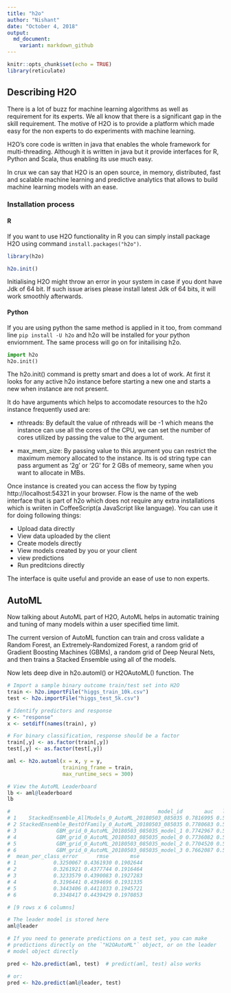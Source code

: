 ```yaml
---
title: "h2o"
author: "Nishant"
date: "October 4, 2018"
output: 
  md_document:
    variant: markdown_github
---
```


```r
knitr::opts_chunk$set(echo = TRUE)
library(reticulate)
```

## Describing H2O

There is a lot of buzz for machine learning algorithms as well as requirement for its experts. We all know that there is a significant gap in the skill requirement.
The motive of H2O is to provide a platform which made easy for the non experts to do experiments with machine learning.

H2O's core code is written in java that enables the whole framework for multi-threading.
Although it is written in java but it provide interfaces for R, Python and Scala, thus enabling its use much easy.

In crux we can say that H2O is an open source, in memory, distributed, fast and scalable machine learning and predictive analytics that allows to build machine learning models with an ease. 

### Installation process

#### R

If you want to use H2O functionality in R you can simply install package H2O using command `install.packages("h2o")`. 

```r
library(h2o)

h2o.init()

```

Initialising H2O might throw an error in your system in case if you dont have Jdk of 64 bit. If such issue arises please install latest Jdk of 64 bits, it will work smoothly afterwards.


#### Python
 
If you are using python the same method is applied in it too, from command line `pip install -U h2o` and h2o will be installed for your python enviornment. The same process will go on for initailising h2o.

```python

import h2o
h2o.init()

```


The h2o.init() command is pretty smart and does a lot of work. At first it looks for any active h2o instance before starting a new one and starts a new when instance are not present.

It do have arguments which helps to accomodate resources to the h2o instance frequently used are:

* nthreads: By default the value of nthreads will be -1 which means the instance can use all the cores of the CPU, we can set the number of cores utilized by passing the value to the argument.

* max_mem_size: By passing value to this argument you can restrict the maximum memory allocated to the instance. Its is od string type can pass argument as '2g' or '2G' for 2 GBs of memeory, same when you want to allocate in MBs.


Once instance is created you can access the flow by typing http://localhost:54321 in your browser.
Flow is the name of the web interface that is part of h2o which does not require any extra installations which is wriiten in CoffeeScript(a JavaScript like language).
You can use it for doing following things:

* Upload data directly
* View data uploaded by the client
* Create models directly
* View models created by you or your client
* view predictions
* Run preditcions directly

The interface is quite useful and provide an ease of use to non experts.

## AutoML

Now talking about AutoML part of H2O, AutoML helps in automatic training and tuning of many models within a user specified time limit.

The current version of AutoML function can train and cross validate a Random Forest, an Extremely-Randomized Forest, a random grid of Gradient Boosting Machines (GBMs), a random grid of Deep Neural Nets, and then trains a Stacked Ensemble using all of the models.

Now lets deep dive in h2o.automl() or H2OAutoML() function. The 





```r

# Import a sample binary outcome train/test set into H2O
train <- h2o.importFile("higgs_train_10k.csv")
test <- h2o.importFile("higgs_test_5k.csv")

# Identify predictors and response
y <- "response"
x <- setdiff(names(train), y)

# For binary classification, response should be a factor
train[,y] <- as.factor(train[,y])
test[,y] <- as.factor(test[,y])

aml <- h2o.automl(x = x, y = y,
                  training_frame = train,
                  max_runtime_secs = 300)

# View the AutoML Leaderboard
lb <- aml@leaderboard
lb

#                                                model_id       auc   logloss
# 1    StackedEnsemble_AllModels_0_AutoML_20180503_085035 0.7816995 0.5603380
# 2 StackedEnsemble_BestOfFamily_0_AutoML_20180503_085035 0.7780683 0.5636519
# 3             GBM_grid_0_AutoML_20180503_085035_model_1 0.7742967 0.5656552
# 4             GBM_grid_0_AutoML_20180503_085035_model_0 0.7736082 0.5667454
# 5             GBM_grid_0_AutoML_20180503_085035_model_2 0.7704520 0.5695492
# 6             GBM_grid_0_AutoML_20180503_085035_model_3 0.7662087 0.5759679
#  mean_per_class_error      rmse       mse
# 1            0.3250067 0.4361930 0.1902644
# 2            0.3261921 0.4377744 0.1916464
# 3            0.3233579 0.4390083 0.1927283
# 4            0.3196441 0.4394696 0.1931335
# 5            0.3443406 0.4411033 0.1945721
# 6            0.3348417 0.4439429 0.1970853

# [9 rows x 6 columns]

# The leader model is stored here
aml@leader

# If you need to generate predictions on a test set, you can make
# predictions directly on the `"H2OAutoML"` object, or on the leader
# model object directly

pred <- h2o.predict(aml, test)  # predict(aml, test) also works

# or:
pred <- h2o.predict(aml@leader, test)

```




